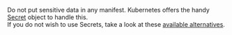 Do not put sensitive data in any manifest. Kubernetes offers the handy [Secret](https://kubernetes.io/docs/concepts/configuration/secret/#creating-a-secret) object to handle this.  
If you do not wish to use Secrets, take a look at these [available alternatives](https://kubernetes.io/docs/concepts/configuration/secret/#alternatives-to-secrets). 